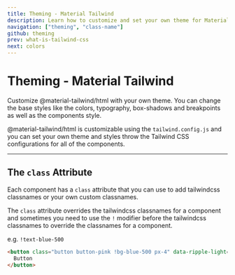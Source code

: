 ```yaml
---
title: Theming - Material Tailwind
description: Learn how to customize and set your own theme for Material Tailwind components.
navigation: ["theming", "class-name"]
github: theming
prev: what-is-tailwind-css
next: colors
---
```


# Theming - Material Tailwind

<span id="theming" className="scroll-mt-48" />
Customize @material-tailwind/html with your own theme. You can change the base styles
like the colors, typography, box-shadows and breakpoints as well as the components
style.

@material-tailwind/html is customizable using the <Code html>tailwind.config.js</Code> and you can set your own theme and styles throw the Tailwind CSS configurations for all of the components.

---

## The `class` Attribute

<span id="class-name" className="scroll-mt-32" />

Each component has a <Code html>class</Code> attribute that you can use to add tailwindcss classnames or your own custom classnames.

The <Code html>class</Code> attribute overrides the tailwindcss classnames for a component and sometimes you need to use the <Code html>!</Code> modifier before the tailwindcss classnames to override the classnames for a component.

e.g. <Code html>!text-blue-500</Code>

```html showLineNumbers
<button class="button button-pink !bg-blue-500 px-4" data-ripple-light="true">
  Button
</button>
```
